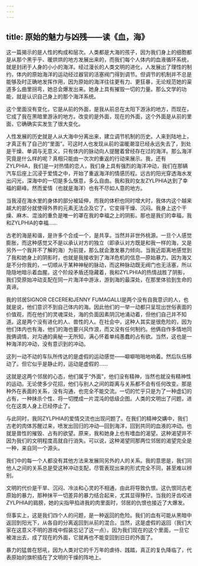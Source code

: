 ```yaml
---
---
---
```

title: 原始的魅力与凶残——读《血，海》
---




这一篇揭示的是人性的构成和层次。人类都是大海的孩子，因为我们身上的细胞都是从那个黑乎乎、暖烘烘的地方发展出来的，而我们每个人体内的血液循环系统，就是封闭于人身的小小的海洋。经过漫长的人类文明的进化，人发展出了理性的制约，体内的原始海洋的运动经过器官的活塞阀门得到调节。但调节的机制并不总是能够及时正确地发挥作用，因为原始的海洋往往更有力、更狂暴，无论规范她的渠道多么曲里拐弯，她总会爆发出来。她身上具有摧毁一切的力量。那么文学的功能，就是认识自己身上的那个海洋系统。

这个里面没有变化，它是从前的外面，是我从前总在太阳下游泳的地方，而现在，它成了我在黑暗里游泳的地方。改变的是外面，现在的外面，这个外面是从前的里面，它确确实实发生了很大变化。

人性发展的历史就是人从大海中分离出来，建立调节机制的历史。人来到陆地上，才真正有了自己的“里面”。可这时人也发现从前的温暖潮湿已经永远失去了，到处是干燥、单调与无意义，只有体内的脉动向人提醒着曾经存在过的海洋。那么海洋究竟是什么样的呢？真相只能由一次次的重返的行动来展示。我，还有ZYLPHIA，我们是一对热情的恋人，我们身上具有强烈的海洋冲动，我们在那辆汽车后座上沉浸于爱情之中，开始了重返海洋的情感历程。远古的阳光穿透海水发出闪光，深海中的一切是多么惬意，多么自由。我和我的女友ZYLPHIA达到了幸福的巅峰。然而爱情（也就是海洋）也有不尽如人意的地方。

当我浸在海水里的身体的部分被延伸，而我的体积也同时增大时，我体内这个越来越大的部分就使得外界的元素无法企及它了。它变得干燥、沉闷。我身上这个干燥、麻木、混浊的重负是唯一的罩在我的幸福之上的阴影。那也是我们的幸福，我和ZYLPHIA的幸福……

古老的海是和谐，是许多个合成一个，是共享。当然并非世外桃源。一旦个人感觉膨胀，而这种感觉又不是以承认对方的独立（即承认对方既是和我一样的海，又是另外一个我并不了解的海）为前提，那么就会激发暴力倾向。当我近距离地感觉到了我和她身上的阴影时，也就是我接收到了海洋危机的信息—原始暴力。因为海又是不分你我的，一切顺从于某种神秘的脉动，而这种脉动既无阀门也无活塞，所以隐隐地暗示着血腥。这个阶段矛盾还隐藏着，我和ZYLPHIA的热情战胜了阴影，我们受原始冲动支配在同一片海洋中游泳，游到海的最深处，在那里体验到生命的真谛。

我的邻居SIGNOR CECERE和JENNY FUMAGALLI是两个没有自我意识的人，也就是说，他们意识不到自己体内的海。因此他们的一举一动都只呈现出世俗表面的价值观，而在他们的灵魂深处，海的负面因素阴沉地涌动着，但他们自己并不知道。这是两个没有进化的人、兽性的人。在社会中，这种人其实是很危险的，因为他们体内也有海，他们的海也要兴风作浪，而又没有任何制约。他俩自作多情地同我俩调情，对沟通的奥秘一无所知，满心怀着单纯愚蠢的占有欲。当然，这也是一种海洋的冲动，没有意识到的冲动。

这列一动不动的车队所传达的是虚假的运动感觉——噼噼啪啪地响着。然后队伍移动了。但它似乎是静止的，运动是虚假的……

这就是这两个邻居的心态，他们属于“外面”，他们没有精神，当然也就没有精神性的运动。无论使多少花招，他们与别人之间的距离与关系都不会有任何改变。那是种外在表面的关系，没有沟通，也完全不能交流。一切的忙乎只是为了一种虚幻的占有，一种抹杀个性、将一切搅成一片混沌的低级企图。人类的文明出了问题，进化在这类人身上已经停止了。

与此同时，我同ZYLPHIA的爱情交流也出现问题了。在我们的精神交媾中，我们古老的肉体苏醒过来，喷发出回归的冲动—回到海洋，回到共同的血液的冲动。也就是兽性的摧毁、占有的欲望。原来，我和她身上也有嗜血的渴望。这种渴望并不因为我们的文明程度高就自行消失。可以说，这种渴望同那两位邻居的渴望完全是一种，来自同一个源头。

我们中的每一个人都没有其他方法来发展同另外的人的关系。我的意思是，我们同他人之间的关系总是受这种冲动支配，尽管表现出来的形式完全不同，甚至难以辨别。

文明的代价是干旱、沉闷、冷淡和心灵的不相通，由此将导致仇恨。这仇恨同古老原始的暴力，那种抹平一切差异的暴力结合起来，尤其显得狰狞。当我的牙齿咬进ZYLPHIA的肩膀，她的尖指甲掐进我的肉里面时，邻居的仇恨也接近了大爆发。

但事实上，这是我们四个人的问题，是一种返回的危险。我们的血有可能从黑暗中返回到阳光下，从各自的分离返回到从前的混合。当然，这是虚假的返回（我们大家在这意义不明的游戏中假装忘记了这一点）。因为我们现在的这个里面，一旦它被泼出去，成了现在的外面，它就再也不能变回到旧日的外面了。

暴力的猛兽在怒吼，因为人类对它的千万年的虐待、践踏，真正的复仇降临了，代表原始的旗帜插在了文明的干燥的阵地上。